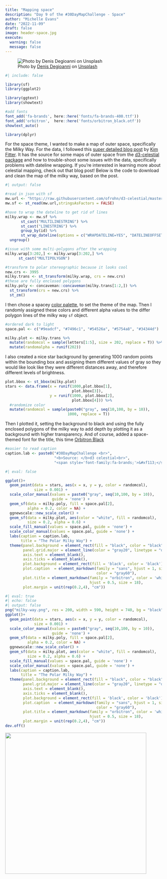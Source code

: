 ```yaml
---
title: "Mapping space"
description: "Day 9 of the #30DayMapChallenge - Space"
author: "Michelle Evans"
date: "2022-11-09"
draft: false
image: header-space.jpg
execute:
  warning: false
  message: false
---
```


![Photo by <a href="https://unsplash.com/@denisdegioanni?utm_source=unsplash&utm_medium=referral&utm_content=creditCopyText">Denis Degioanni</a> on <a href="https://unsplash.com/s/photos/milky-way?utm_source=unsplash&utm_medium=referral&utm_content=creditCopyText">Unsplash</a>](header-space.jpg)



```r
#| include: false

library(sf)
library(ggplot2)

library(ggtext)
library(showtext)

#add fonts
font_add('fa-brands', here::here('fonts/fa-brands-400.ttf'))
font_add('orbitron',  here::here('fonts/orbitron_black.otf'))
showtext_auto()

library(dplyr)
```

For the space theme, I wanted to make a map of outer space, specifically the Milky Way. For the data, I followed this [super detailed blog post](https://kimnewzealand.github.io/2019/02/21/celestial-maps/) by [Kim Fitter](https://github.com/kimnewzealand). It has the source for some maps of outer space from the [d3-celestial package](https://github.com/ofrohn/d3-celestial) and how to trouble-shoot some issues with the data, specifically problems with dateline wrapping. If you're interested in learning more about celestial mapping, check out that blog post! Below is the code to download and clean the map of the milky way, based on the post.

```r
#| output: false

#read in json with sf
mw.url <- "https://raw.githubusercontent.com/ofrohn/d3-celestial/master/data/mw.json"
mw.sf <- st_read(mw.url,stringsAsFactors = FALSE)

#have to wrap the dateline to get rid of lines
milky.wrap <- mw.sf %>% 
       st_cast("MULTILINESTRING") %>%  
       st_cast("LINESTRING") %>%
       group_by(id) %>%  
       st_wrap_dateline(options = c("WRAPDATELINE=YES", "DATELINEOFFSET=180")) %>%
  ungroup()

#issue with some multi-polygons after the wrapping
milky.wrap[3:202,] <- milky.wrap[3:202,] %>% 
      st_cast("MULTIPOLYGON") 

#transform to polar stereographic because it looks cool
new.crs <- 3995
milky.trans <- st_transform(milky.wrap, crs = new.crs)
#these are fully enclosed polygons
milky.poly <- concaveman::concaveman(milky.trans[1:2,]) %>%
  st_transform(crs = new.crs) %>%
  st_zm()
```

I then chose a spacey [color palette]( https://icolorpalette.com/imagepalette/color-palette-ideas-from-galaxy-atmosphere-spiral-image-2), to set the theme of the map. Then I randomly assigned these colors and different alpha values to the differ polygon lines of the milky way `sf` object.

```r
#ordered dark to light
space.pal <- c("#9eadcf", "#7496c1", "#54526a", "#5754a8", "#34344d")

milky.plot <- milky.trans %>%
  mutate(randomcol = sample(letters[1:5], size = 202, replace = T)) %>%
  mutate(randomalpha = runif(202))
```

I also created a nice star background by generating 1000 random points within the bounding box and assigning them different values of gray so they would like look like they were different distances away, and therefore different levels of brightness.

```r
plot.bbox <- st_bbox(milky.plot)
stars <- data.frame(x = runif(1000,plot.bbox[1],
                              plot.bbox[3]),
                    y = runif(1000, plot.bbox[2],
                              plot.bbox[4])) %>%
  #randomize color
  mutate(randomcol = sample(paste0("gray", seq(10,100, by = 10)),
                            1000, replace = T))
```

Then I plotted it, setting the background to black and using the fully enclosed polygons of the milky way to add depth by plotting it as a background with higher transparency. And of course, added a space-themed font for the title, this time [Orbitron Black](https://www.1001fonts.com/orbitron-font.html)

```r
#easier to read caption
caption.lab <- paste0("#30DayMapChallenge <br>",
                      "<b>Source: </b>d3 celestial<br>",
                      "<span style='font-family:fa-brands;'>&#xf113;</span> mvevans89")
```


```r
#| eval: false

ggplot()+
  geom_point(data = stars, aes(x = x, y = y, color = randomcol), 
             size = 0.001) +
  scale_color_manual(values = paste0("gray", seq(10,100, by = 10)), 
                     guide = 'none') +
  geom_sf(data = milky.poly, fill = space.pal[2], 
          alpha = 0.2, color = NA) +
  ggnewscale::new_scale_color() +
  geom_sf(data = milky.plot, aes(color = "white", fill = randomcol), 
          size = 0.2, alpha = 0.6) +
  scale_fill_manual(values = space.pal, guide = 'none') +
  scale_color_manual(values = space.pal, guide = 'none') +
  labs(caption = caption.lab,
       title = "The Polar Milky Way") +
  theme(panel.background = element_rect(fill = "black", color = "black"),
        panel.grid.major = element_line(color = "gray20", linetype = "dotted"),
        axis.text = element_blank(),
        axis.ticks = element_blank(),
        plot.background = element_rect(fill = 'black', color = 'black'),
        plot.caption  = element_markdown(family = "sans", hjust = 1, size = 9,
                                         color = "gray60"),
        plot.title = element_markdown(family = "orbitron", color = 'white', 
                                      hjust = 0.5, size = 18),
        plot.margin = unit(rep(0.2,4), "cm"))
```


```r
#| eval: true
#| echo: false
#| output: false
png("milky-way.png", res = 200, width = 590, height = 740, bg = "black")
ggplot()+
  geom_point(data = stars, aes(x = x, y = y, color = randomcol), 
             size = 0.001) +
  scale_color_manual(values = paste0("gray", seq(10,100, by = 10)), 
                     guide = 'none') +
  geom_sf(data = milky.poly, fill = space.pal[2], 
          alpha = 0.2, color = NA) +
  ggnewscale::new_scale_color() +
  geom_sf(data = milky.plot, aes(color = "white", fill = randomcol), 
          size = 0.2, alpha = 0.6) +
  scale_fill_manual(values = space.pal, guide = 'none') +
  scale_color_manual(values = space.pal, guide = 'none') +
  labs(caption = caption.lab,
       title = "The Polar Milky Way") +
  theme(panel.background = element_rect(fill = "black", color = "black"),
        panel.grid.major = element_line(color = "gray20", linetype = "dotted"),
        axis.text = element_blank(),
        axis.ticks = element_blank(),
        plot.background = element_rect(fill = 'black', color = 'black'),
        plot.caption  = element_markdown(family = "sans", hjust = 1, size = 9,
                                         color = "gray60"),
        plot.title = element_markdown(family = "orbitron", color = 'white', 
                                      hjust = 0.5, size = 18),
        plot.margin = unit(rep(0.2,4), "cm"))
dev.off()
```

![](milky-way.png){fig-align="center" width=12cm}
